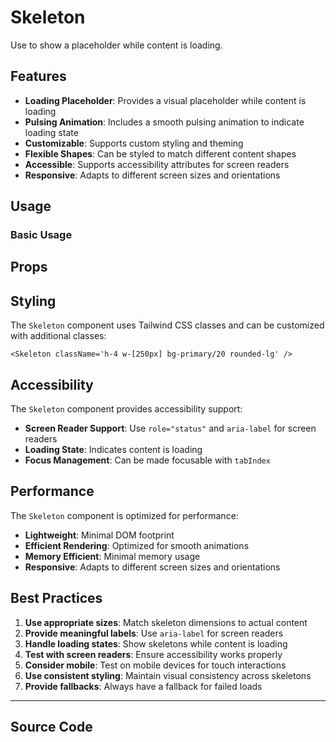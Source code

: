 
<Meta of={SkeletonStories} />

# Skeleton

Use to show a placeholder while content is loading.

## Features

- **Loading Placeholder**: Provides a visual placeholder while content is loading
- **Pulsing Animation**: Includes a smooth pulsing animation to indicate loading state
- **Customizable**: Supports custom styling and theming
- **Flexible Shapes**: Can be styled to match different content shapes
- **Accessible**: Supports accessibility attributes for screen readers
- **Responsive**: Adapts to different screen sizes and orientations

## Usage

### Basic Usage

<Canvas of={SkeletonStories.Default} />

## Props

<Controls of={SkeletonStories.Default} />

## Styling

The `Skeleton` component uses Tailwind CSS classes and can be customized with additional classes:

```tsx
<Skeleton className='h-4 w-[250px] bg-primary/20 rounded-lg' />
```

## Accessibility

The `Skeleton` component provides accessibility support:

- **Screen Reader Support**: Use `role="status"` and `aria-label` for screen readers
- **Loading State**: Indicates content is loading
- **Focus Management**: Can be made focusable with `tabIndex`

## Performance

The `Skeleton` component is optimized for performance:

- **Lightweight**: Minimal DOM footprint
- **Efficient Rendering**: Optimized for smooth animations
- **Memory Efficient**: Minimal memory usage
- **Responsive**: Adapts to different screen sizes and orientations

## Best Practices

1. **Use appropriate sizes**: Match skeleton dimensions to actual content
2. **Provide meaningful labels**: Use `aria-label` for screen readers
3. **Handle loading states**: Show skeletons while content is loading
4. **Test with screen readers**: Ensure accessibility works properly
5. **Consider mobile**: Test on mobile devices for touch interactions
6. **Use consistent styling**: Maintain visual consistency across skeletons
7. **Provide fallbacks**: Always have a fallback for failed loads

---

## Source Code

<Source of={SkeletonStories.Default} language='tsx' />
